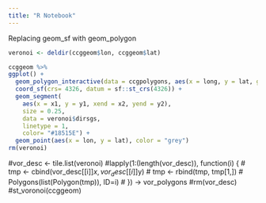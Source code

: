 ```yaml
---
title: "R Notebook"
---
```


Replacing geom_sf with geom_polygon
```r
veronoi <- deldir(ccggeom$lon, ccggeom$lat)

ccggeom %>%
ggplot() +
  geom_polygon_interactive(data = ccgpolygons, aes(x = long, y = lat, group = group)) +
  coord_sf(crs= 4326, datum = sf::st_crs(4326)) +
  geom_segment(
    aes(x = x1, y = y1, xend = x2, yend = y2),
    size = 0.25,
    data = veronoi$dirsgs,
    linetype = 1,
    color= "#18515E") +
  geom_point(aes(x = lon, y = lat), color = "grey")
rm(veronoi)
```

#vor_desc <- tile.list(veronoi)
#lapply(1:(length(vor_desc)), function(i) {
#    tmp <- cbind(vor_desc[[i]]$x, vor_desc[[i]]$y)
#    tmp <- rbind(tmp, tmp[1,])
#    Polygons(list(Polygon(tmp)), ID=i)
#  }) -> vor_polygons
#rm(vor_desc)
#st_voronoi(ccggeom)